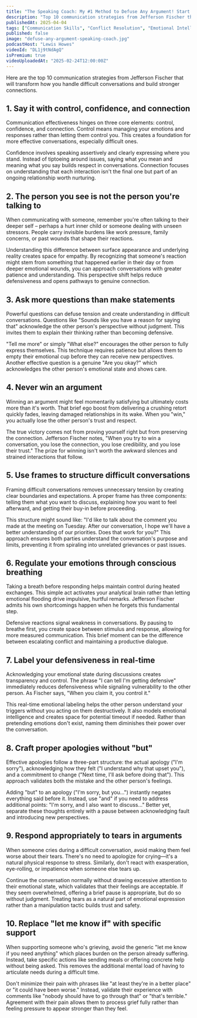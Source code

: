 ```yaml
---
title: "The Speaking Coach: My #1 Method to Defuse Any Argument! Start Saying This When You Get Defensive!"
description: "Top 10 communication strategies from Jefferson Fischer that will transform how you handle difficult conversations and build stronger connections."
publishedAt: 2025-04-04
tags: ["Communication Skills", "Conflict Resolution", "Emotional Intelligence"]
published: false
image: "defuse-any-argument-speaking-coach.jpg"
podcastHost: "Lewis Howes"
videoId: "DL1j9tNdAgQ"
isPremium: true
videoUploadedAt: "2025-02-24T12:00:00Z"
---
```



<PodcastSummaryPageLayout frontmatter={frontmatter}>

Here are the top 10 communication strategies from Jefferson Fischer that will transform how you handle difficult conversations and build stronger connections.

## 1. Say it with control, confidence, and connection

Communication effectiveness hinges on three core elements: control, confidence, and connection. Control means managing your emotions and responses rather than letting them control you. This creates a foundation for more effective conversations, especially difficult ones.

Confidence involves speaking assertively and clearly expressing where you stand. Instead of tiptoeing around issues, saying what you mean and meaning what you say builds respect in conversations. Connection focuses on understanding that each interaction isn't the final one but part of an ongoing relationship worth nurturing.

## 2. The person you see is not the person you're talking to

When communicating with someone, remember you're often talking to their deeper self – perhaps a hurt inner child or someone dealing with unseen stressors. People carry invisible burdens like work pressure, family concerns, or past wounds that shape their reactions.

Understanding this difference between surface appearance and underlying reality creates space for empathy. By recognizing that someone's reaction might stem from something that happened earlier in their day or from deeper emotional wounds, you can approach conversations with greater patience and understanding. This perspective shift helps reduce defensiveness and opens pathways to genuine connection.

## 3. Ask more questions than make statements

Powerful questions can defuse tension and create understanding in difficult conversations. Questions like "Sounds like you have a reason for saying that" acknowledge the other person's perspective without judgment. This invites them to explain their thinking rather than becoming defensive.

"Tell me more" or simply "What else?" encourages the other person to fully express themselves. This technique requires patience but allows them to empty their emotional cup before they can receive new perspectives. Another effective question is a genuine "Are you okay?" which acknowledges the other person's emotional state and shows care.

## 4. Never win an argument

Winning an argument might feel momentarily satisfying but ultimately costs more than it's worth. That brief ego boost from delivering a crushing retort quickly fades, leaving damaged relationships in its wake. When you "win," you actually lose the other person's trust and respect.

The true victory comes not from proving yourself right but from preserving the connection. Jefferson Fischer notes, "When you try to win a conversation, you lose the connection, you lose credibility, and you lose their trust." The prize for winning isn't worth the awkward silences and strained interactions that follow.

## 5. Use frames to structure difficult conversations

Framing difficult conversations removes unnecessary tension by creating clear boundaries and expectations. A proper frame has three components: telling them what you want to discuss, explaining how you want to feel afterward, and getting their buy-in before proceeding.

This structure might sound like: "I'd like to talk about the comment you made at the meeting on Tuesday. After our conversation, I hope we'll have a better understanding of our priorities. Does that work for you?" This approach ensures both parties understand the conversation's purpose and limits, preventing it from spiraling into unrelated grievances or past issues.

## 6. Regulate your emotions through conscious breathing

Taking a breath before responding helps maintain control during heated exchanges. This simple act activates your analytical brain rather than letting emotional flooding drive impulsive, hurtful remarks. Jefferson Fischer admits his own shortcomings happen when he forgets this fundamental step.

Defensive reactions signal weakness in conversations. By pausing to breathe first, you create space between stimulus and response, allowing for more measured communication. This brief moment can be the difference between escalating conflict and maintaining a productive dialogue.

## 7. Label your defensiveness in real-time

Acknowledging your emotional state during discussions creates transparency and control. The phrase "I can tell I'm getting defensive" immediately reduces defensiveness while signaling vulnerability to the other person. As Fischer says, "When you claim it, you control it."

This real-time emotional labeling helps the other person understand your triggers without you acting on them destructively. It also models emotional intelligence and creates space for potential timeout if needed. Rather than pretending emotions don't exist, naming them diminishes their power over the conversation.

## 8. Craft proper apologies without "but"

Effective apologies follow a three-part structure: the actual apology ("I'm sorry"), acknowledging how they felt ("I understand why that upset you"), and a commitment to change ("Next time, I'll ask before doing that"). This approach validates both the mistake and the other person's feelings.

Adding "but" to an apology ("I'm sorry, but you...") instantly negates everything said before it. Instead, use "and" if you need to address additional points: "I'm sorry, and I also want to discuss..." Better yet, separate these thoughts entirely with a pause between acknowledging fault and introducing new perspectives.

## 9. Respond appropriately to tears in arguments

When someone cries during a difficult conversation, avoid making them feel worse about their tears. There's no need to apologize for crying—it's a natural physical response to stress. Similarly, don't react with exasperation, eye-rolling, or impatience when someone else tears up.

Continue the conversation normally without drawing excessive attention to their emotional state, which validates that their feelings are acceptable. If they seem overwhelmed, offering a brief pause is appropriate, but do so without judgment. Treating tears as a natural part of emotional expression rather than a manipulation tactic builds trust and safety.

## 10. Replace "let me know if" with specific support

When supporting someone who's grieving, avoid the generic "let me know if you need anything" which places burden on the person already suffering. Instead, take specific actions like sending meals or offering concrete help without being asked. This removes the additional mental load of having to articulate needs during a difficult time.

Don't minimize their pain with phrases like "at least they're in a better place" or "it could have been worse." Instead, validate their experience with comments like "nobody should have to go through that" or "that's terrible." Agreement with their pain allows them to process grief fully rather than feeling pressure to appear stronger than they feel.

</PodcastSummaryPageLayout>
